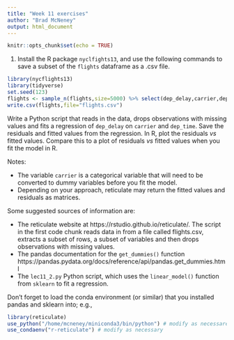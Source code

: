 ```yaml
---
title: "Week 11 exercises"
author: "Brad McNeney"
output: html_document
---
```


```r
knitr::opts_chunk$set(echo = TRUE)
```

1. Install the R package `nyclfights13`, and use the following 
commands to save a subset of the `flights` dataframe as a .csv file.

```r
library(nycflights13)
library(tidyverse)
set.seed(123)
flights <- sample_n(flights,size=5000) %>% select(dep_delay,carrier,dep_time)
write.csv(flights,file="flights.csv")
```


Write a Python script that reads in the data, drops observations
with missing values and fits a regression
of `dep_delay` on `carrier` and `dep_time`. Save 
the residuals and fitted values from the regression.
In R, plot the residuals *vs* fitted values.
Compare this to a plot of residuals *vs* fitted values when
you fit the model in R.

Notes:

* The variable `carrier`
is a categorical variable that will need to be converted to 
dummy variables before you fit the model.
* Depending on your approach, reticulate may 
return the fitted values and residuals as matrices.

Some suggested sources of information are:

* The reticulate website at https://rstudio.github.io/reticulate/.
The script in the first code chunk reads data in from a
file called flights.csv,
extracts a subset of rows, a subset of variables and
then drops observations with missing values.
* The pandas documentation for the `get_dummies()` function
https://pandas.pydata.org/docs/reference/api/pandas.get_dummies.html
* The `lec11_2.py` Python script, which uses the `linear_model()`
function from `sklearn` to fit a regression.

Don't forget to load the conda environment (or similar) that you
installed pandas and sklearn into; e.g.,

```r
library(reticulate)
use_python("/home/mcneney/miniconda3/bin/python") # modify as necessare
use_condaenv("r-reticulate") # modify as necessary
```
